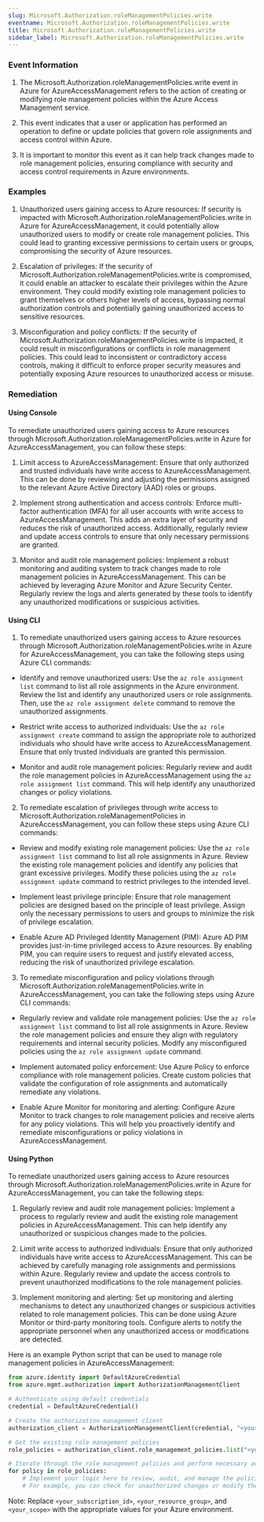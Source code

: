 ```yaml
--- 
slug: Microsoft.Authorization.roleManagementPolicies.write
eventname: Microsoft.Authorization.roleManagementPolicies.write
title: Microsoft.Authorization.roleManagementPolicies.write
sidebar_label: Microsoft.Authorization.roleManagementPolicies.write
---
```

                       
### Event Information

1. The Microsoft.Authorization.roleManagementPolicies.write event in Azure for AzureAccessManagement refers to the action of creating or modifying role management policies within the Azure Access Management service.

2. This event indicates that a user or application has performed an operation to define or update policies that govern role assignments and access control within Azure.

3. It is important to monitor this event as it can help track changes made to role management policies, ensuring compliance with security and access control requirements in Azure environments.


### Examples

1. Unauthorized users gaining access to Azure resources: If security is impacted with Microsoft.Authorization.roleManagementPolicies.write in Azure for AzureAccessManagement, it could potentially allow unauthorized users to modify or create role management policies. This could lead to granting excessive permissions to certain users or groups, compromising the security of Azure resources.

2. Escalation of privileges: If the security of Microsoft.Authorization.roleManagementPolicies.write is compromised, it could enable an attacker to escalate their privileges within the Azure environment. They could modify existing role management policies to grant themselves or others higher levels of access, bypassing normal authorization controls and potentially gaining unauthorized access to sensitive resources.

3. Misconfiguration and policy conflicts: If the security of Microsoft.Authorization.roleManagementPolicies.write is impacted, it could result in misconfigurations or conflicts in role management policies. This could lead to inconsistent or contradictory access controls, making it difficult to enforce proper security measures and potentially exposing Azure resources to unauthorized access or misuse.

### Remediation

#### Using Console

To remediate unauthorized users gaining access to Azure resources through Microsoft.Authorization.roleManagementPolicies.write in Azure for AzureAccessManagement, you can follow these steps:

1. Limit access to AzureAccessManagement: Ensure that only authorized and trusted individuals have write access to AzureAccessManagement. This can be done by reviewing and adjusting the permissions assigned to the relevant Azure Active Directory (AAD) roles or groups.

2. Implement strong authentication and access controls: Enforce multi-factor authentication (MFA) for all user accounts with write access to AzureAccessManagement. This adds an extra layer of security and reduces the risk of unauthorized access. Additionally, regularly review and update access controls to ensure that only necessary permissions are granted.

3. Monitor and audit role management policies: Implement a robust monitoring and auditing system to track changes made to role management policies in AzureAccessManagement. This can be achieved by leveraging Azure Monitor and Azure Security Center. Regularly review the logs and alerts generated by these tools to identify any unauthorized modifications or suspicious activities.

#### Using CLI

1. To remediate unauthorized users gaining access to Azure resources through Microsoft.Authorization.roleManagementPolicies.write in Azure for AzureAccessManagement, you can take the following steps using Azure CLI commands:

- Identify and remove unauthorized users: Use the `az role assignment list` command to list all role assignments in the Azure environment. Review the list and identify any unauthorized users or role assignments. Then, use the `az role assignment delete` command to remove the unauthorized assignments.

- Restrict write access to authorized individuals: Use the `az role assignment create` command to assign the appropriate role to authorized individuals who should have write access to AzureAccessManagement. Ensure that only trusted individuals are granted this permission.

- Monitor and audit role management policies: Regularly review and audit the role management policies in AzureAccessManagement using the `az role assignment list` command. This will help identify any unauthorized changes or policy violations.

2. To remediate escalation of privileges through write access to Microsoft.Authorization.roleManagementPolicies in AzureAccessManagement, you can follow these steps using Azure CLI commands:

- Review and modify existing role management policies: Use the `az role assignment list` command to list all role assignments in Azure. Review the existing role management policies and identify any policies that grant excessive privileges. Modify these policies using the `az role assignment update` command to restrict privileges to the intended level.

- Implement least privilege principle: Ensure that role management policies are designed based on the principle of least privilege. Assign only the necessary permissions to users and groups to minimize the risk of privilege escalation.

- Enable Azure AD Privileged Identity Management (PIM): Azure AD PIM provides just-in-time privileged access to Azure resources. By enabling PIM, you can require users to request and justify elevated access, reducing the risk of unauthorized privilege escalation.

3. To remediate misconfiguration and policy violations through Microsoft.Authorization.roleManagementPolicies.write in AzureAccessManagement, you can take the following steps using Azure CLI commands:

- Regularly review and validate role management policies: Use the `az role assignment list` command to list all role assignments in Azure. Review the role management policies and ensure they align with regulatory requirements and internal security policies. Modify any misconfigured policies using the `az role assignment update` command.

- Implement automated policy enforcement: Use Azure Policy to enforce compliance with role management policies. Create custom policies that validate the configuration of role assignments and automatically remediate any violations.

- Enable Azure Monitor for monitoring and alerting: Configure Azure Monitor to track changes to role management policies and receive alerts for any policy violations. This will help you proactively identify and remediate misconfigurations or policy violations in AzureAccessManagement.

#### Using Python

To remediate unauthorized users gaining access to Azure resources through Microsoft.Authorization.roleManagementPolicies.write in Azure for AzureAccessManagement, you can take the following steps:

1. Regularly review and audit role management policies: Implement a process to regularly review and audit the existing role management policies in AzureAccessManagement. This can help identify any unauthorized or suspicious changes made to the policies.

2. Limit write access to authorized individuals: Ensure that only authorized individuals have write access to AzureAccessManagement. This can be achieved by carefully managing role assignments and permissions within Azure. Regularly review and update the access controls to prevent unauthorized modifications to the role management policies.

3. Implement monitoring and alerting: Set up monitoring and alerting mechanisms to detect any unauthorized changes or suspicious activities related to role management policies. This can be done using Azure Monitor or third-party monitoring tools. Configure alerts to notify the appropriate personnel when any unauthorized access or modifications are detected.

Here is an example Python script that can be used to manage role management policies in AzureAccessManagement:

```python
from azure.identity import DefaultAzureCredential
from azure.mgmt.authorization import AuthorizationManagementClient

# Authenticate using default credentials
credential = DefaultAzureCredential()

# Create the authorization management client
authorization_client = AuthorizationManagementClient(credential, "<your_subscription_id>")

# Get the existing role management policies
role_policies = authorization_client.role_management_policies.list("<your_resource_group>", "<your_scope>")

# Iterate through the role management policies and perform necessary actions
for policy in role_policies:
    # Implement your logic here to review, audit, and manage the policies
    # For example, you can check for unauthorized changes or modify the policies as needed
```

Note: Replace `<your_subscription_id>`, `<your_resource_group>`, and `<your_scope>` with the appropriate values for your Azure environment.


 